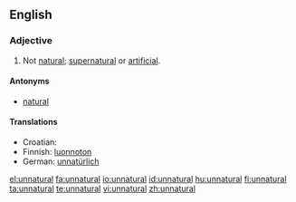 ==English==

===Adjective===
{{en-adj}}

# Not [[natural]]; [[supernatural]] or [[artificial]].

====Antonyms====
*[[natural]]

====Translations====
{{trans-top|not natural}}
* Croatian: {{t|hr|neprirodan|alt=neprírodan}}
* Finnish: [[luonnoton]]
* German: [[unnatürlich]]
{{trans-mid}}
{{trans-bottom}}

[[el:unnatural]]
[[fa:unnatural]]
[[io:unnatural]]
[[id:unnatural]]
[[hu:unnatural]]
[[fi:unnatural]]
[[ta:unnatural]]
[[te:unnatural]]
[[vi:unnatural]]
[[zh:unnatural]]